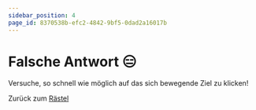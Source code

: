 ```yaml
---
sidebar_position: 4
page_id: 8370538b-efc2-4842-9bf5-0dad2a16017b
---
```


# Falsche Antwort 😑
Versuche, so schnell wie möglich auf das sich bewegende Ziel zu klicken!
<Game2 />

Zurück zum [Rästel](https://mint-26e.gbsl.website/vlryak)